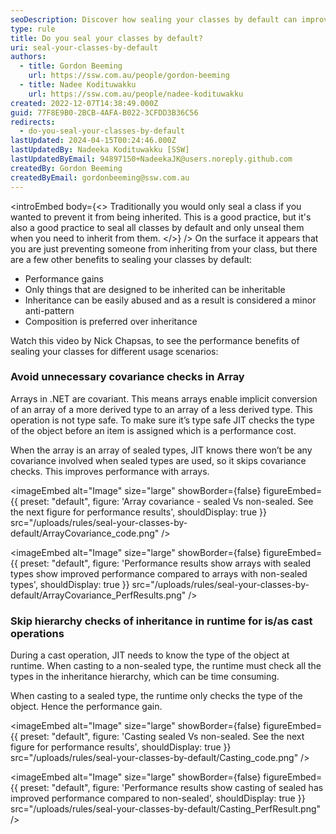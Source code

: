 ```yaml
---
seoDescription: Discover how sealing your classes by default can improve performance and provide better type safety, while also addressing issues with inheritance and covariance checks.
type: rule
title: Do you seal your classes by default?
uri: seal-your-classes-by-default
authors:
  - title: Gordon Beeming
    url: https://ssw.com.au/people/gordon-beeming
  - title: Nadee Kodituwakku
    url: https://ssw.com.au/people/nadee-kodituwakku
created: 2022-12-07T14:38:49.000Z
guid: 77F8E9B0-2BCB-4AFA-B022-3CFDD3B36C56
redirects:
  - do-you-seal-your-classes-by-default
lastUpdated: 2024-04-15T00:24:46.000Z
lastUpdatedBy: Nadeeka Kodituwakku [SSW]
lastUpdatedByEmail: 94897150+NadeekaJK@users.noreply.github.com
createdBy: Gordon Beeming
createdByEmail: gordonbeeming@ssw.com.au
---
```


<introEmbed
  body={<>
Traditionally you would only seal a class if you wanted to prevent it from being inherited. This is a good practice, but it's also a good practice to seal all classes by default and only unseal them when you need to inherit from them.
  </>}
/>
On the surface it appears that you are just preventing someone from inheriting from your class, but there are a few other benefits to sealing your classes by default:

- Performance gains
- Only things that are designed to be inherited can be inheritable
- Inheritance can be easily abused and as a result is considered a minor anti-pattern
- Composition is preferred over inheritance

Watch this video by Nick Chapsas, to see the performance benefits of sealing your classes for different usage scenarios:

<youtubeEmbed url="https://www.youtube.com/embed/d76WWAD99Yo" description="Video: Why all your classes should be sealed by default in C# by Nick Chapsas (11 min)" />

### Avoid unnecessary covariance checks in Array

Arrays in .NET are covariant. This means arrays enable implicit conversion of an array of a more derived type to an array of a less derived type. This operation is not type safe. To make sure it’s type safe JIT checks the type of the object before an item is assigned which is a performance cost.

When the array is an array of sealed types, JIT knows there won’t be any covariance involved when sealed types are used, so it skips covariance checks. This improves performance with arrays.


<imageEmbed
  alt="Image"
  size="large"
  showBorder={false}
  figureEmbed={{
    preset: "default",
    figure: 'Array covariance - sealed Vs non-sealed. See the next figure for performance results',
    shouldDisplay: true
  }}
  src="/uploads/rules/seal-your-classes-by-default/ArrayCovariance_code.png"
/>


<imageEmbed
  alt="Image"
  size="large"
  showBorder={false}
  figureEmbed={{
    preset: "default",
    figure: 'Performance results show arrays with sealed types show improved performance compared to arrays with non-sealed types',
    shouldDisplay: true
  }}
  src="/uploads/rules/seal-your-classes-by-default/ArrayCovariance_PerfResults.png"
/>

### Skip hierarchy checks of inheritance in runtime for is/as cast operations

During a cast operation, JIT needs to know the type of the object at runtime. When casting to a non-sealed type, the runtime must check all the types in the inheritance hierarchy, which can be time consuming.

When casting to a sealed type, the runtime only checks the type of the object. Hence the performance gain.


<imageEmbed
  alt="Image"
  size="large"
  showBorder={false}
  figureEmbed={{
    preset: "default",
    figure: 'Casting sealed Vs non-sealed. See the next figure for performance results',
    shouldDisplay: true
  }}
  src="/uploads/rules/seal-your-classes-by-default/Casting_code.png"
/>


<imageEmbed
  alt="Image"
  size="large"
  showBorder={false}
  figureEmbed={{
    preset: "default",
    figure: 'Performance results show casting of sealed has improved performance compared to non-sealed',
    shouldDisplay: true
  }}
  src="/uploads/rules/seal-your-classes-by-default/Casting_PerfResult.png"
/>

